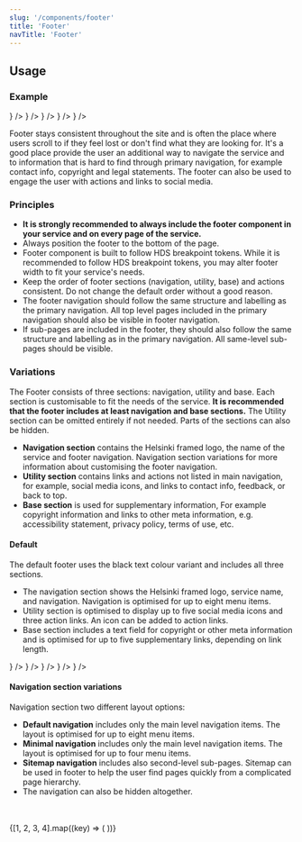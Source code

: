 ```yaml
---
slug: '/components/footer'
title: 'Footer'
navTitle: 'Footer'
---
```




## Usage

### Example

<PlaygroundPreview>
  <Footer title="Helsinki Design System" footerAriaLabel="HDS Footer">
    <Footer.Navigation navigationAriaLabel="HDS Footer navigation">
      <Footer.Item label="Item" />
      <Footer.Item label="Item" />
      <Footer.Item label="Item" />
      <Footer.Item label="Item" />
      <Footer.Item label="Item" />
      <Footer.Item label="Item" />
      <Footer.Item label="Item" />
      <Footer.Item label="Item" />
    </Footer.Navigation>
    <Footer.Utilities backToTopLabel="Back to top">
      <Footer.SoMe>
        <Footer.Item icon={<IconFacebook />} />
        <Footer.Item icon={<IconTwitter />} />
        <Footer.Item icon={<IconInstagram />} />
        <Footer.Item icon={<IconYoutube />} />
        <Footer.Item icon={<IconTiktok />} />
      </Footer.SoMe>
      <Footer.Item label="Contact us" />
      <Footer.Item label="Give feedback" />
    </Footer.Utilities>
    <Footer.Base copyrightHolder="Copyright" copyrightText="All rights reserved">
      <Footer.Item label="Link" />
      <Footer.Item label="Link" />
      <Footer.Item label="Link" />
      <Footer.Item label="Link" />
      <Footer.Item label="Link" />
    </Footer.Base>
  </Footer>
</PlaygroundPreview>

Footer stays consistent throughout the site and is often the place where users scroll to if they feel lost or don't find what they are looking for. It's a good place provide the user an additional way to navigate the service and to information that is hard to find through primary navigation, for example contact info, copyright and legal statements. The footer can also be used to engage the user with actions and links to social media.

### Principles

- **It is strongly recommended to always include the footer component in your service and on every page of the service.**
- Always position the footer to the bottom of the page.
- Footer component is built to follow HDS <InternalLink href="/foundation/design-tokens/breakpoints">breakpoint tokens</InternalLink>. While it is recommended to follow HDS breakpoint tokens, you may alter footer width to fit your service's needs.
- Keep the order of footer sections (navigation, utility, base) and actions consistent. Do not change the default order without a good reason.
- The footer navigation should follow the same structure and labelling as the primary navigation. All top level pages included in the primary navigation should also be visible in footer navigation.
- If sub-pages are included in the footer, they should also follow the same structure and labelling as in the primary navigation. All same-level sub-pages should be visible.

### Variations

The Footer consists of three sections: navigation, utility and base. Each section is customisable to fit the needs of the service. **It is recommended that the footer includes at least navigation and base sections.** The Utility section can be omitted entirely if not needed. Parts of the sections can also be hidden.

- **Navigation section** contains the Helsinki framed logo, the name of the service and footer navigation. Navigation section variations for more information about customising the footer navigation.
- **Utility section** contains links and actions not listed in main navigation, for example, social media icons, and links to contact info, feedback, or back to top.
- **Base section** is used for supplementary information, For example copyright information and links to other meta information, e.g. accessibility statement, privacy policy, terms of use, etc.

#### Default

The default footer uses the black text colour variant and includes all three sections.

- The navigation section shows the Helsinki framed logo, service name, and navigation. Navigation is optimised for up to eight menu items.
- Utility section is optimised to display up to five social media icons and three action links. An icon can be added to action links.
- Base section includes a text field for copyright or other meta information and is optimised for up to five supplementary links, depending on link length.

<PlaygroundPreview>
  <Footer title="Helsinki Design System" footerAriaLabel="HDS Footer">
    <Footer.Navigation navigationAriaLabel="HDS Footer navigation">
      <Footer.Item label="Item" />
      <Footer.Item label="Item" />
      <Footer.Item label="Item" />
      <Footer.Item label="Item" />
      <Footer.Item label="Item" />
      <Footer.Item label="Item" />
      <Footer.Item label="Item" />
      <Footer.Item label="Item" />
    </Footer.Navigation>
    <Footer.Utilities backToTopLabel="Back to top">
      <Footer.SoMe>
        <Footer.Item icon={<IconFacebook />} />
        <Footer.Item icon={<IconTwitter />} />
        <Footer.Item icon={<IconInstagram />} />
        <Footer.Item icon={<IconYoutube />} />
        <Footer.Item icon={<IconTiktok />} />
      </Footer.SoMe>
      <Footer.Item label="Contact us" />
      <Footer.Item label="Give feedback" />
    </Footer.Utilities>
    <Footer.Base copyrightHolder="Copyright" copyrightText="All rights reserved">
      <Footer.Item label="Link" />
      <Footer.Item label="Link" />
      <Footer.Item label="Link" />
      <Footer.Item label="Link" />
      <Footer.Item label="Link" />
    </Footer.Base>
  </Footer>
</PlaygroundPreview>

#### Navigation section variations

Navigation section two different layout options:

- **Default navigation** includes only the main level navigation items. The layout is optimised for up to eight menu items.
- **Minimal navigation** includes only the main level navigation items. The layout is optimised for up to four menu items.
- **Sitemap navigation** includes also second-level sub-pages. Sitemap can be used in footer to help the user find pages quickly from a complicated page hierarchy.
- The navigation can also be hidden altogether.

<PlaygroundPreview>
  <Footer title="Default" footerAriaLabel="HDS Footer">
    <Footer.Navigation navigationAriaLabel="HDS Footer navigation">
      <Footer.Item label="Item" />
      <Footer.Item label="Item" />
      <Footer.Item label="Item" />
      <Footer.Item label="Item" />
      <Footer.Item label="Item" />
      <Footer.Item label="Item" />
      <Footer.Item label="Item" />
      <Footer.Item label="Item" />
    </Footer.Navigation>
  </Footer>
  <br />
  <Footer title="Minimal" footerAriaLabel="HDS Footer">
    <Footer.Navigation variant="minimal" navigationAriaLabel="HDS Footer navigation">
      <Footer.Item label="Item" />
      <Footer.Item label="Item" />
      <Footer.Item label="Item" />
      <Footer.Item label="Item" />
    </Footer.Navigation>
  </Footer>
  <br />
  <Footer title="Sitemap" footerAriaLabel="HDS Footer">
    <Footer.Navigation variant="sitemap" navigationAriaLabel="HDS Footer navigation">
      {[1, 2, 3, 4].map((key) => (
        <Footer.ItemGroup key={key}>
          <Footer.Item label="Item" />
          <Footer.Item subItem label="Sub item" />
          <Footer.Item subItem label="Sub item" />
          <Footer.Item subItem label="Sub item" />
          <Footer.Item subItem label="Sub item" />
          <Footer.Item subItem label="Sub item" />
          <Footer.Item subItem label="Sub item" />
        </Footer.ItemGroup>
      ))}
    </Footer.Navigation>
  </Footer>
  <br />
  <Footer title="Hidden" footerAriaLabel="HDS Footer" />
</PlaygroundPreview>
